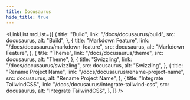 ```yaml
---
title: Docusaurus
hide_title: true
---
```



<FeatureIcon
  src={docusaurus}
  alt="Docusaurus Markdown"
  title="Docusaurus Markdown"
/>
<LinkList
  srcList={[
    {
      title: "Build",
      link: "/docs/docusaurus/build",
      src: docusaurus,
      alt: "Build",
    },
    {
      title: "Markdown Feature",
      link: "/docs/docusaurus/markdown-feature",
      src: docusaurus,
      alt: "Markdown Feature",
    },
    {
      title: "Theme",
      link: "/docs/docusaurus/theme",
      src: docusaurus,
      alt: "Theme",
    },
    {
      title: "Swizzling",
      link: "/docs/docusaurus/swizzling",
      src: docusaurus,
      alt: "Swizzling",
    },
    {
      title: "Rename Project Name",
      link: "/docs/docusaurus/rename-project-name",
      src: docusaurus,
      alt: "Rename Project Name",
    },
    {
      title: "Integrate TailwindCSS",
      link: "/docs/docusaurus/integrate-tailwind-css",
      src: docusaurus,
      alt: "Integrate TailwindCSS",
    },
  ]}
/>
